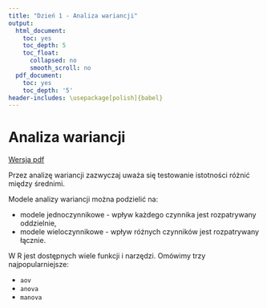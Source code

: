 ```yaml
---
title: "Dzień 1 - Analiza wariancji"
output:
  html_document:
    toc: yes
    toc_depth: 5
    toc_float:
      collapsed: no
      smooth_scroll: no
  pdf_document:
    toc: yes
    toc_depth: '5'
header-includes: \usepackage[polish]{babel}
---
```

<style type="text/css">
.title {
  display: none;
}

.table {
    width:70%;
}

#getting-started img {
  margin-right: 10px;
}

</style>



# Analiza wariancji

[Wersja pdf](analizawariancji.pdf) 

Przez analizę wariancji zazwyczaj uważa się testowanie istotności różnić między średnimi. 

Modele analizy wariancji można podzielić na:

* modele jednoczynnikowe - wpływ każdego czynnika jest rozpatrywany oddzielnie,
* modele wieloczynnikowe - wpływ różnych czynników jest rozpatrywany łącznie.

W R jest dostępnych wiele funkcji i narzędzi. Omówimy trzy najpopularniejsze:

* `aov`
* `anova`
* `manova`



</div>

